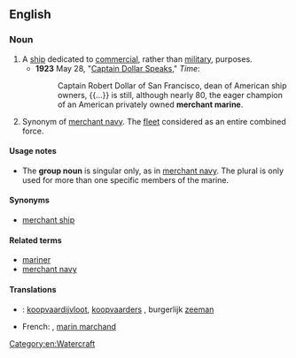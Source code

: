 ==English==

===Noun===
{{en-noun}}

# A [[ship]] dedicated to [[commercial]], rather than [[military]], purposes.
#* '''1923''' May 28, "[https://web.archive.org/web/20081222135832/http://www.time.com/time/magazine/article/0,9171,715507,00.html Captain Dollar Speaks]," ''Time'':
#*: Captain Robert Dollar of San Francisco, dean of American ship owners, {{...}} is still, although nearly 80, the eager champion of an American privately owned '''merchant marine'''.
# {{lb|en|uncountable}} Synonym of [[merchant navy]]. The [[fleet]] considered as an entire combined force.

====Usage notes====
* The '''group noun''' is singular only, as in [[merchant navy]]. The plural is only used for more than one specific members of the marine.

====Synonyms====
* [[merchant ship]]

====Related terms====
* [[mariner]]
* [[merchant navy]]

====Translations====
{{checktrans-top}}
* {{ttbc|nl}}: [[koopvaardijvloot]], [[koopvaarders]] {{g|m-p}}, burgerlijk [[zeeman]] {{g|m}}
{{trans-mid}}
* French: {{t+check|fr|marine marchande}}, [[marin marchand]] {{g|m}}
{{trans-bottom}}

[[Category:en:Watercraft]]
